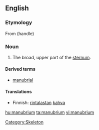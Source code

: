 {{wikipedia}}
==English==

===Etymology===
From {{etyl|la}} {{term|manubrium}} (handle)

===Noun===
{{en-noun|manubria|pl2=manubriums}}

# {{anatomy}} The broad, upper part of the [[sternum]].

====Derived terms====
* [[manubrial]]

====Translations====
{{trans-top}}
* Finnish: [[rintalasta|rintalastan]] [[kahva]]
{{trans-mid}}
{{trans-bottom}}

[[Category:Skeleton]]

[[hu:manubrium]]
[[ta:manubrium]]
[[vi:manubrium]]